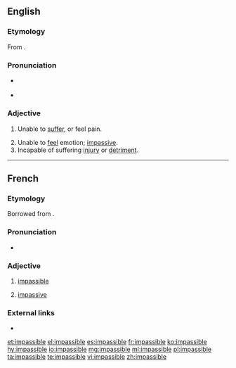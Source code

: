 ==English==

===Etymology===
From {{etyl|fro|en}} {{term|impassible|lang=fro}}.

===Pronunciation===
* {{a|UK}} {{IPA|/ɪmˈpasɪbəl/|lang=en}}
* {{audio|en-us-impassible.ogg|Audio (US)|lang=en}}

===Adjective===
{{en-adj}}

# {{context|chiefly|_|theology|lang=en}} Unable to [[suffer]], or feel pain.
# Unable to [[feel]] emotion; [[impassive]].
# Incapable of suffering [[injury]] or [[detriment]].

----

==French==

===Etymology===
Borrowed from {{etyl|LL.|fr}} {{term|impassibilis}}.

===Pronunciation===
* {{IPA|/ɛ̃pasibl/|lang=fr}}

===Adjective===
{{fr-adj|mf}}

# {{context|theology|lang=fr}} [[#English|impassible]]
# [[impassive]]

===External links===
* {{R:TLFi}}

[[et:impassible]]
[[el:impassible]]
[[es:impassible]]
[[fr:impassible]]
[[ko:impassible]]
[[hy:impassible]]
[[io:impassible]]
[[mg:impassible]]
[[ml:impassible]]
[[pl:impassible]]
[[ta:impassible]]
[[te:impassible]]
[[vi:impassible]]
[[zh:impassible]]